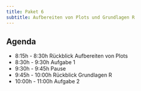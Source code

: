 ```yaml
---
title: Paket 6
subtitle: Aufbereiten von Plots und Grundlagen R
---
```


## Agenda

-  8:15h - 8:30h Rückblick Aufbereiten von Plots
-  8:30h - 9:30h Aufgabe 1
-  9:30h - 9:45h Pause
-  9:45h - 10:00h Rückblick Grundlagen R
-  10:00h - 11:00h Aufgabe 2
